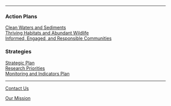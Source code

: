 
<div>
---------

::: grid

::: {.g-col-12 .g-col-md-6}
### Action Plans

[Clean Waters and Sediments](https://tbep.org)\
[Thriving Habitats and Abundant Wildlife](https://tbep.org)\
[Informed, Engaged, and Responsible Communities](https://tbep.org)\
:::

::: {.g-col-12 .g-col-md-6}
### Strategies

[Strategic Plan](https://tbep.org)\
[Research Priorities](https://tbep.org)\
[Monitoring and Indicators Plan](https://tbep.org)
:::

:::

</div>

<div>
---------

::: grid

::: {.g-col-12 .g-col-md-6}
[Contact Us](mailto:info.tbep.org)
:::

::: {.g-col-12 .g-col-md-6}
[Our Mission](https://tbep.org/about-tbep/)
:::

:::
</div>
